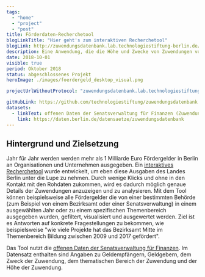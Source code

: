 ```yaml
---
tags:
  - "home"
  - "project"
  - "post"
title: Förderdaten-Recherchetool
blogLinkTitle: "Hier geht's zum interaktiven Recherchetool"
blogLink: http://zuwendungsdatenbank.lab.technologiestiftung-berlin.de/
description: Eine Anwendung, die die Höhe und Zwecke von Zuwendungen vom Land Berlin visualisiert
date: 2018-10-01
visible: true
period: Oktober 2018
status: abgeschlossenes Projekt
heroImage: ./images/foerdergeld_desktop_visual.png

projectUrlWithoutProtocol: "zuwendungsdatenbank.lab.technologiestiftung-berlin.de"

gitHubLink: https://github.com/technologiestiftung/zuwendungsdatenbank
datasets:
  - linkText: offenen Daten der Senatsverwaltung für Finanzen (Zuwendungsdatenbank)
    link: https://daten.berlin.de/datensaetze/zuwendungsdatenbank
---
```


## Hintergrund und Zielsetzung

Jahr für Jahr werden werden mehr als 1 Milliarde Euro Fördergelder in Berlin an Organisationen und Unternehmen ausgegeben. Ein [interaktives Recherchetool](http://zuwendungsdatenbank.lab.technologiestiftung-berlin.de/) wurde entwickelt, um eben diese Ausgaben des Landes Berlin unter die Lupe zu nehmen. Durch wenige Klicks und ohne in den Kontakt mit den Rohdaten zukommen, wird es dadurch möglich genaue Details der Zuwendungen anzuzeigen und zu analysieren. Mit dem Tool können beispielsweise alle Fördergelder die von einer bestimmten Behörde (zum Beispiel von einem Bezirksamt oder einer Senatsverwaltung) in einem ausgewählten Jahr oder zu einem spezifischen Themenbereich ausgegeben wurden, gefiltert, visualisiert und ausgewertet werden. Ziel ist es Antworten auf konkrete Fragestellungen zu bekommen, wie beispielsweise "wie viele Projekte hat das Bezirksamt Mitte im Themenbereich Bildung zwischen 2009 und 2017 gefördert".

Das Tool nutzt die [offenen Daten der Senatsverwaltung für Finanzen](https://daten.berlin.de/datensaetze/zuwendungsdatenbank). Im Datensatz enthalten sind Angaben zu Geldempfängern, Geldgebern, dem Zweck der Zuwendung, dem thematischen Bereich der Zuwendung und der Höhe der Zuwendung.





<ContentSection class="sm:px-6">

  <ImageSection class="sm:container sm:mx-auto"
    src={image}
    caption="Interface des Förderdaten-Rechentools"
    withShadow
  />
</ContentSection>